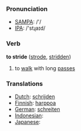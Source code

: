 === Pronunciation ===
*[[w:SAMPA|SAMPA]]: /'/
*[[w:IPA|IPA]]: /'stɻaɪd/

=== Verb ===

'''to stride''' ([[strode]], [[stridden]])

# to [[walk]] with long [[passes]]

=== Translations ===
*[[Dutch]]: [[schrijden]]
*[[Finnish]]: [[harppoa]]
*[[German]]: [[schreiten]]
*[[Indonesian]]: [[]]
*[[Japanese]]: [[]]